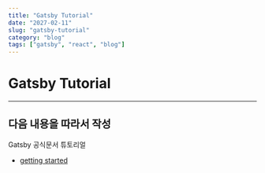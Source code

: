 ```yaml
---
title: "Gatsby Tutorial"
date: "2027-02-11"
slug: "gatsby-tutorial"
category: "blog"
tags: ["gatsby", "react", "blog"]
---
```


# Gatsby Tutorial

---

## 다음 내용을 따라서 작성

Gatsby 공식문서 튜토리얼

- [getting started](https://www.gatsbyjs.com/docs/tutorial/getting-started/)

